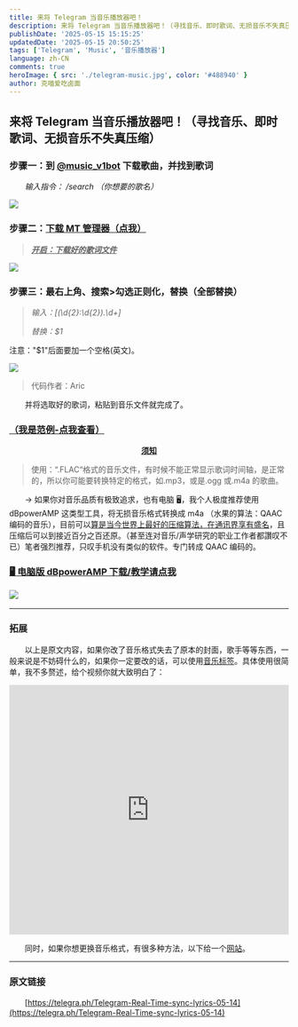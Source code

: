 ```yaml
---
title: 来将 Telegram 当音乐播放器吧！
description: 来将 Telegram 当音乐播放器吧！（寻找音乐、即时歌词、无损音乐不失真压缩）
publishDate: '2025-05-15 15:15:25'
updatedDate: '2025-05-15 20:50:25'
tags: ['Telegram', 'Music', '音乐播放器']
language: zh-CN
comments: true
heroImage: { src: './telegram-music.jpg', color: '#488940' }
author: 克喵爱吃卤面
---
```


## 来将 Telegram 当音乐播放器吧！（寻找音乐、即时歌词、无损音乐不失真压缩）

### 步骤一：到 [@music_v1bot](https://t.me/music_v1bot) 下载歌曲，并找到歌词

　　*输入指令： /search （你想要的歌名）*

![](https://cdn.jsdelivr.net/gh/kmfx/tuchuang@main/img/202505151340118.jpg)

### 步骤二：[下载 MT 管理器（点我）](https://telegra.ph/Mtmanager-02-10-2)

> ***<u>开启：下载好的歌词文件</u>***

![](https://cdn.jsdelivr.net/gh/kmfx/tuchuang@main/img/202505151343982.jpg)

### 步骤三：最右上角、搜索\>勾选正则化，替换（全部替换）

> *输入：\[(\d{2}:\d{2})\.\d+\]*
>
> *替换：$1*

注意："$1"后面要加一个空格(英文)。

![](https://cdn.jsdelivr.net/gh/kmfx/tuchuang@main/img/202505151346330.jpg)

> 代码作者：Aric

　　并将选取好的歌词，粘贴到音乐文件就完成了。

### [（我是范例-点我查看）](https://t.me/TESTLIVEUP)

<div style="text-align:center; font-weight:bold; text-decoration:underline;">须知</div>

> 使用：“.FLAC“格式的音乐文件，有时候不能正常显示歌词时间轴，是正常的，所以你可能要转换特定的格式，如.mp3，或是.ogg 或.m4a 的歌曲。

　　→ 如果你对音乐品质有极致追求，也有电脑 🖥️，我个人极度推荐使用 dBpowerAMP 这类型工具，将无损音乐格式转换成 m4a （水果的算法：QAAC 编码的音乐），目前可以[算是当今世界上最好的压缩算法，在通讯界享有盛名](https://telegra.ph/QAAC-%E5%8E%8B%E7%BC%A9%E9%9F%B3%E4%B9%90%E6%8A%80%E6%9C%AF%E8%AF%A6%E8%A7%A3-08-22)，且压缩后可以到接近百分之百还原。（甚至连对音乐/声学研究的职业工作者都讚叹不已）笔者强烈推荐，只叹手机没有类似的软件。专门转成 QAAC 编码的。

### [🖥️ 电脑版 dBpowerAMP 下载/教学请点我](https://t.me/haoruanfenxianggroup/369211)

![](https://cdn.jsdelivr.net/gh/kmfx/tuchuang@main/img/202505151358822.jpg)​

---

### 拓展

　　以上是原文内容，如果你改了音乐格式失去了原本的封面，歌手等等东西，一般来说是不妨碍什么的，如果你一定要改的话，可以使用[音乐标签](https://t.me/kemiaosw_me/394)。具体使用很简单，我不多赘述，给个视频你就大致明白了：​

<div style="text-align: center;">
  <iframe src="https://player.bilibili.com/player.html?isOutside=true&amp;aid=615163818&amp;bvid=BV1Jh4y1g7PV&amp;cid=1175422578&amp;p=1" 
          scrolling="no" 
          border="0" 
          frameborder="no" 
          framespacing="0" 
          allowfullscreen="true"
          style="width: 100%; max-width: 800px; height: 450px;">
  </iframe>
</div>

　　同时，如果你想更换音乐格式，有很多种方法，以下给一个[网站](https://convertio.co/zh/flac-m4a/)。

---

### 原文链接

　　[https://telegra.ph/Telegram-Real-Time-sync-lyrics-05-14](https://telegra.ph/Telegram-Real-Time-sync-lyrics-05-14)

　　‍
